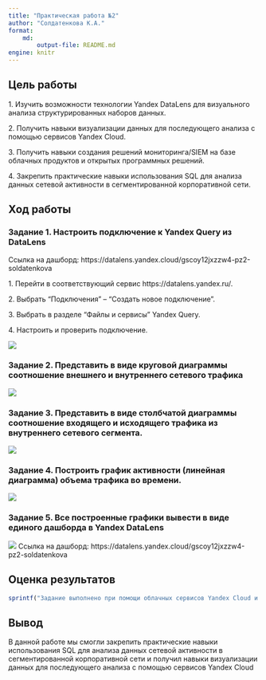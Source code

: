 ```yaml
---
title: "Практическая работа №2"
author: "Солдатенкова К.А."
format: 
    md:
        output-file: README.md
engine: knitr
---
```


## Цель работы

1\. Изучить возможности технологии Yandex DataLens для визуального анализа структурированных наборов данных.

2\. Получить навыки визуализации данных для последующего анализа с помощью сервисов Yandex Cloud.

3\. Получить навыки создания решений мониторинга/SIEM на базе облачных продуктов и открытых программных решений.

4\. Закрепить практические навыки использования SQL для анализа данных сетевой активности в сегментированной корпоративной сети.

## Ход работы

### Задание 1. Настроить подключение к Yandex Query из DataLens

Ссылка на дашборд: https://datalens.yandex.cloud/gscoy12jxzzw4-pz2-soldatenkova

1\. Перейти в соответствующий сервис https://datalens.yandex.ru/.

2\. Выбрать "Подключения" -- "Создать новое подключение".

3\. Выбрать в разделе "Файлы и сервисы" Yandex Query.

4\. Настроить и проверить подключение.

![](phs/1.png)

### Задание 2.  Представить в виде круговой диаграммы соотношение внешнего и внутреннего сетевого трафика

![](phs/2.png)

### Задание 3.  Представить в виде столбчатой диаграммы соотношение входящего и исходящего трафика из внутреннего сетевого сегмента.

![](phs/3.png)

### Задание 4.  Построить график активности (линейная диаграмма) объема трафика во времени.

![](phs/4.png)

### Задание 5.  Все построенные графики вывести в виде единого дашборда в Yandex DataLens

![](phs/5.png)
Ссылка на дашборд: https://datalens.yandex.cloud/gscoy12jxzzw4-pz2-soldatenkova

## Оценка результатов


```r
sprintf("Задание выполнено при помощи облачных сервисов Yandex Cloud и технологии Yandex DataLens, нам удалось познакомится с их функционалом и особенностями.")

```

## Вывод

В данной работе мы смогли закрепить практические навыки использования SQL для анализа данных сетевой активности в сегментированной корпоративной сети и получил навыки визуализации данных для последующего анализа с помощью сервисов Yandex Cloud